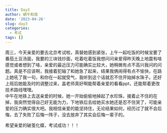 ```yaml
---
title: Day3
author: 蜗牛和我
date: '2023-04-26'
slug: day3
categories:
  - 考试
tags: []
---
```

  周三，今天亲爱的要去北京考试啦，真替她感到紧张，上午一起吃饭的时候宝要了番茄土豆汤面，我要的三块钱炒面，吃着吃着饭我想问问亲爱得昨天晚上地震有啥感觉或者想到了啥，亲爱的最近压力可能确实比较大，她稍微有点不高兴我问的问题。真是不应该啊，我接着犯轴了和她急了起来，结果我俩闹得有点不愉快，在路上她吼了我一句，和你在一起就受气，我听到这个话就忍不住开始掉水珠子。还好上班后她能及时的调整过来，盖老师真好啊能帮着亲爱的看看ppt，还能帮着更改技术路线嘿嘿。  
  中午在地铁上去送亲爱的时候，她一开始偷偷地掉起了水珍珠，接着止不住的在掉，我突然觉得自己好无能为力，下地铁后去给她买水她还是忍不住哭了，可能亲爱的压力确实很大吧。我相信亲爱的能坚持住，无论结果如何，经历过了就不会后悔，去了失败了后悔一阵子，没去放弃了其实会后悔一辈子的。
  
  希望亲爱的破茧化蝶，考试成功！！！



